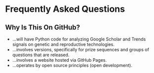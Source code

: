 # Frequently Asked Questions

## Why Is This On GitHub?

* ...will have Python code for analyzing Google Scholar and Trends signals on genetic and reproductive technologies.
* ...involves versions, specifically for prize sequences and groups of questions that are released.
* ...involves a website hosted via GitHub Pages.
* ...operates by open source principles (open development).
